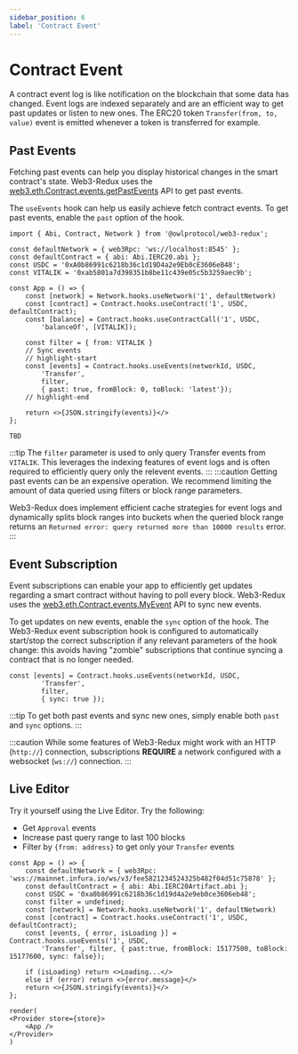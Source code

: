```yaml
---
sidebar_position: 6
label: 'Contract Event'
---
```



# Contract Event

A contract event log is like notification on the blockchain that some data has changed. Event logs are indexed separately and are an efficient way to get past updates or listen to new ones. The ERC20 token `Transfer(from, to, value)` event is emitted whenever a token is transferred for example.

## Past Events

Fetching past events can help you display historical changes in the smart contract's state. Web3-Redux uses the [web3.eth.Contract.events.getPastEvents](https://web3js.readthedocs.io/en/v1.7.0/web3-eth-contract.html#getpastevents) API to get past events.

<Tabs groupId="framework">
<TabItem value="react" label="React">

The `useEvents` hook can help us easily achieve fetch contract events. To get past events, enable the `past` option of the hook.

```tsx  title="src/App.tsx"
import { Abi, Contract, Network } from '@owlprotocol/web3-redux';

const defaultNetwork = { web3Rpc: 'ws://localhost:8545' };
const defaultContract = { abi: Abi.IERC20.abi };
const USDC = '0xA0b86991c6218b36c1d19D4a2e9Eb0cE3606eB48';
const VITALIK = '0xab5801a7d398351b8be11c439e05c5b3259aec9b';

const App = () => {
    const [network] = Network.hooks.useNetwork('1', defaultNetwork)
    const [contract] = Contract.hooks.useContract('1', USDC, defaultContract);
    const [balance] = Contract.hooks.useContractCall('1', USDC,
        'balanceOf', [VITALIK]);

    const filter = { from: VITALIK }
    // Sync events
    // highlight-start
    const [events] = Contract.hooks.useEvents(networkId, USDC,
        'Transfer',
        filter,
        { past: true, fromBlock: 0, toBlock: 'latest'});
    // highlight-end

    return <>{JSON.stringify(events)}</>
};
```

</TabItem>
<TabItem value="redux" label="Redux">

```
TBD
```

</TabItem>
</Tabs>

:::tip
The `filter` parameter is used to only query Transfer events from `VITALIK`. This leverages the indexing features of event logs and is often required to efficiently query only the relevent events.
:::
:::caution
Getting past events can be an expensive operation. We recommend limiting the amount of data queried using filters or block range parameters.

Web3-Redux does implement efficient cache strategies for event logs and dynamically splits block ranges into buckets when the queried block range returns an `Returned error: query returned more than 10000 results` error.
:::

## Event Subscription

Event subscriptions can enable your app to efficiently get updates regarding a smart contract without having to poll every block. Web3-Redux uses the [web3.eth.Contract.events.MyEvent](https://web3js.readthedocs.io/en/v1.7.0/web3-eth-contract.html#contract-events) API to sync new events.

To get updates on new events, enable the `sync` option of the hook. The Web3-Redux event subscription hook is configured to automatically start/stop the correct subscription if any relevant parameters of the hook change: this avoids having "zombie" subscriptions that continue syncing a contract that is no longer needed.

<Tabs groupId="framework">
<TabItem value="react" label="React">

```tsx  title="src/App.tsx" showLineNumbers
const [events] = Contract.hooks.useEvents(networkId, USDC,
        'Transfer',
        filter,
        { sync: true });
```

</TabItem>
<TabItem value="redux" label="Redux">
</TabItem>
</Tabs>

:::tip
To get both past events and sync new ones, simply enable both `past` and `sync` options.
:::

:::caution
While some features of Web3-Redux might work with an HTTP (`http://`) connection, subscriptions **REQUIRE** a network configured with a websocket (`ws://`) connection.
:::

## Live Editor
Try it yourself using the Live Editor. Try the following:
* Get `Approval` events
* Increase past query range to last 100 blocks
* Filter by `{from: address}` to get only your `Transfer` events

```tsx live noInline
const App = () => {
    const defaultNetwork = { web3Rpc: 'wss://mainnet.infura.io/ws/v3/fee5821234524325b482f04d51c75878' };
    const defaultContract = { abi: Abi.IERC20Artifact.abi };
    const USDC = '0xa0b86991c6218b36c1d19d4a2e9eb0ce3606eb48';
    const filter = undefined;
    const [network] = Network.hooks.useNetwork('1', defaultNetwork)
    const [contract] = Contract.hooks.useContract('1', USDC, defaultContract);
    const [events, { error, isLoading }] = Contract.hooks.useEvents('1', USDC,
        'Transfer', filter, { past:true, fromBlock: 15177500, toBlock: 15177600, sync: false});

    if (isLoading) return <>Loading...</>
    else if (error) return <>{error.message}</>
    return <>{JSON.stringify(events)}</>
};

render(
<Provider store={store}>
    <App />
</Provider>
)
```
